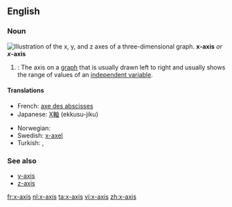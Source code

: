 ==English==
===Noun===
[[Image:Coord planes color.svg|thumb|right|Illustration of the ''x'', ''y'', and ''z'' axes of a three-dimensional graph.]]
'''x-axis''' ''or'' '''''x''-axis'''

#{{alggeom}}: The axis on a [[graph]] that is usually drawn left to right and usually shows the range of values of an [[independent variable]].

====Translations====
{{trans-top|axis drawn from left to right}}
*French: [[axe des abscisses]] {{m}}
*Japanese: [[X軸]] (ekkusu-jiku)
{{trans-mid}}
* Norwegian: {{t|no|x-akse|m}}
*Swedish: [[x-axel]] {{c}}
* Turkish: {{t|tr|x ekseni}},  {{t|tr|x-ekseni}}
{{trans-bottom}}

===See also===
*[[y-axis]]
*[[z-axis]]

[[fr:x-axis]]
[[nl:x-axis]]
[[ta:x-axis]]
[[vi:x-axis]]
[[zh:x-axis]]